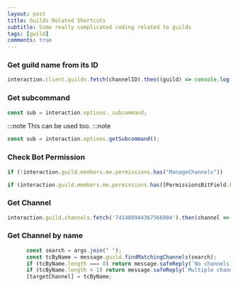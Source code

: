 ```yaml
---
layout: post
title: Guilds Related Shortcuts
subtitle: Some really complicated coding related to guilds
tags: [guild]
comments: true
---
```


### Get guild name from its ID

```js
interaction.client.guilds.fetch(channelID).then((guild) => console.log(guild.name))
```

### Get subcommand

```js
const sub = interaction.options._subcommand;
```

:::note
This can be used too.
:::note
```js
const sub = interaction.options.getSubcommand();
```

### Check Bot Permission
```js
if (!interaction.guild.members.me.permissions.has("ManageChannels"))
```

```js
if (interaction.guild.members.me.permissions.has([PermissionsBitField.Flags.BanMembers]) === false)
```

### Get Channel

```js
interaction.guild.channels.fetch('741480944367566904').then(channel => console.log(`${channel.type}`)).catch(console.error);
```

### Get Channel by name

```js
      const search = args.join(" ");
      const tcByName = message.guild.findMatchingChannels(search);
      if (tcByName.length === 0) return message.safeReply(`No channels found matching \`${search}\`!`);
      if (tcByName.length > 1) return message.safeReply(`Multiple channels found matching \`${search}\`!`);
      [targetChannel] = tcByName;
```